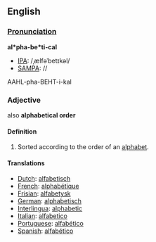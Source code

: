 == English ==
===[[Pronunciation]]===

'''al*pha-be*ti-cal'''



*[[IPA]]: /ˌælfəˈbetɪkəl/
*[[SAMPA]]: //
AAHL-pha-BEHT-i-kal
=== Adjective ===
also '''alphabetical order'''

==== Definition ====
# Sorted according to the order of an [[alphabet]].

==== Translations ====
*[[Dutch]]: [[alfabetisch]]
*[[French]]: [[alphabétique]]
*[[Frisian]]: [[alfabetysk]]
*[[German]]: [[alphabetisch]]
*[[Interlingua]]: [[alphabetic]]
*[[Italian]]:  [[alfabetico]]
*[[Portuguese]]: [[alfabético]]
*[[Spanish]]: [[alfabético]]